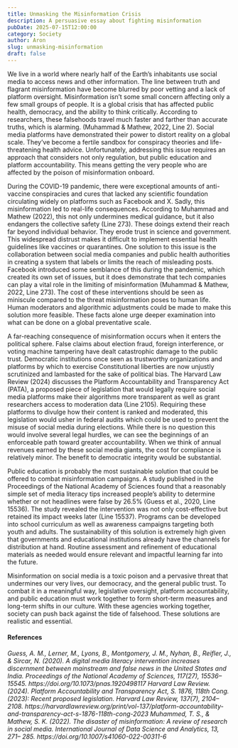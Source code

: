 ```yaml
---
title: Unmasking the Misinformation Crisis
description: A persuasive essay about fighting misinformation
pubDate: 2025-07-15T12:00:00
category: Society
author: Aron
slug: unmasking-misinformation
draft: false
---
```


We live in a world where nearly half of the Earth’s inhabitants use social media to access
news and other information. The line between truth and flagrant misinformation have become
blurred by poor vetting and a lack of platform oversight. Misinformation isn’t some small
concern affecting only a few small groups of people. It is a global crisis that has affected public
health, democracy, and the ability to think critically. According to researchers, these falsehoods
travel much faster and farther than accurate truths, which is alarming. (Muhammad & Mathew,
2022, Line 2). Social media platforms have demonstrated their power to distort reality on a
global scale. They’ve become a fertile sandbox for conspiracy theories and life-threatening
health advice. Unfortunately, addressing this issue requires an approach that considers not only
regulation, but public education and platform accountability. This means getting the very people
who are affected by the poison of misinformation onboard.

During the COVID-19 pandemic, there were exceptional amounts of anti-vaccine
conspiracies and cures that lacked any scientific foundation circulating widely on platforms such
as Facebook and X. Sadly, this misinformation led to real-life consequences. According to
Muhammad and Mathew (2022), this not only undermines medical guidance, but it also
endangers the collective safety (Line 273). These doings extend their reach far beyond individual
behavior. They erode trust in science and government. This widespread distrust makes it difficult
to implement essential health guidelines like vaccines or quarantines. One solution to this issue is
the collaboration between social media companies and public health authorities in creating a
system that labels or limits the reach of misleading posts. Facebook introduced some semblance
of this during the pandemic, which created its own set of issues, but it does demonstrate that tech
companies can play a vital role in the limiting of misinformation (Muhammad & Mathew, 2022,
Line 273). The cost of these interventions should be seen as miniscule compared to the threat
misinformation poses to human life. Human moderators and algorithmic adjustments could be
made to make this solution more feasible. These facts alone urge deeper examination into what
can be done on a global preventative scale.

A far-reaching consequence of misinformation occurs when it enters the political sphere.
False claims about election fraud, foreign interference, or voting machine tampering have dealt
catastrophic damage to the public trust. Democratic institutions once seen as trustworthy
organizations and platforms by which to exercise Constitutional liberties are now unjustly
scrutinized and lambasted for the sake of political bias. The Harvard Law Review (2024)
discusses the Platform Accountability and Transparency Act (PATA), a proposed piece of
legislation that would legally require social media platforms make their algorithms more
transparent as well as grant researchers access to moderation data (Line 2105). Requiring these
platforms to divulge how their content is ranked and moderated, this legislation would usher in
federal audits which could be used to prevent the misuse of social media during elections. While
there is no question this would involve several legal hurdles, we can see the beginnings of an
enforceable path toward greater accountability. When we think of annual revenues earned by
these social media giants, the cost for compliance is relatively minor. The benefit to democratic
integrity would be substantial.

Public education is probably the most sustainable solution that could be offered to
combat misinformation campaigns. A study published in the Proceedings of the National
Academy of Sciences found that a reasonably simple set of media literacy tips increased people’s
ability to determine whether or not headlines were false by 26.5% (Guess et al., 2020, Line
15536). The study revealed the intervention was not only cost-effective but retained its impact
weeks later (Line 15537). Programs can be developed into school curriculum as well as
awareness campaigns targeting both youth and adults. The sustainability of this solution is
extremely high given that governments and educational institutions already have the channels for
distribution at hand. Routine assessment and refinement of educational materials as needed
would ensure relevant and impactful learning far into the future.

Misinformation on social media is a toxic poison and a pervasive threat that undermines
our very lives, our democracy, and the general public trust. To combat it in a meaningful way,
legislative oversight, platform accountability, and public education must work together to form
short-term measures and long-term shifts in our culture. With these agencies working together,
society can push back against the tide of falsehood. These solutions are realistic and essential.

#### References

<cite>
  Guess, A. M., Lerner, M., Lyons, B., Montgomery, J. M., Nyhan, B., Reifler,
  J., & Sircar, N. (2020). A digital media literacy intervention increases
  discernment between mainstream and false news in the United States and India.
  Proceedings of the National Academy of Sciences, 117(27), 15536–15545.
  https://doi.org/10.1073/pnas.1920498117
</cite>
<cite>
  Harvard Law Review. (2024). Platform Accountability and Transparency Act, S.
  1876, 118th Cong. (2023): Recent proposed legislation. Harvard Law Review,
  137(7), 2104–2108.
  https://harvardlawreview.org/print/vol-137/platform-accountability-and-transparency-act-s-1876-118th-cong-2023
</cite>
<cite>
  Muhammed, T. S., & Mathew, S. K. (2022). The disaster of misinformation: A
  review of research in social media. International Journal of Data Science and
  Analytics, 13, 271– 285. https://doi.org/10.1007/s41060-022-00311-6
</cite>
